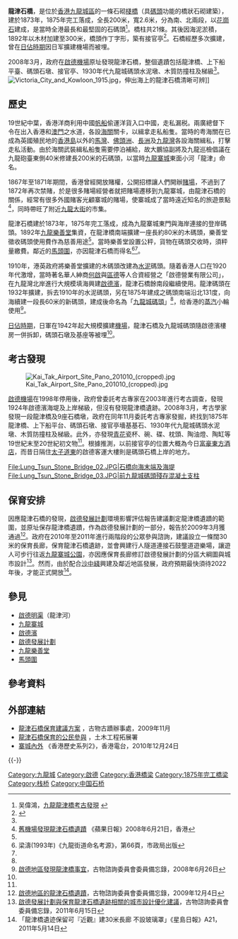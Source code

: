 {{coord|22|19|44.46|N|114|11|41.13|E|display=title}}
{{multiple image
|align=right
|direction=vertical 
|image1=Kai Tak Bridge 1875.jpg |width1=250 |caption1=
|image2=Lung_Tsun_Stone_Bridge_01.JPG |width2=250 |caption2=龍津石橋原貌及2010年出土的遺蹟
}}

'''龍津石橋'''，是位於[[香港|香港]][[九龍城區|九龍城區]]的一條石砌[[棧橋|棧橋]]（具[[碼頭|碼頭]]功能的橋狀石砌建築），建於1873年，1875年完工落成，全長200米，寬2.6米，分為南、北兩段，以[[花崗石|花崗石]]建成，是當時全港最長和最堅固的石碼頭<ref name="chinareviewnews">吴偉鴻，[http://www.chinareviewnews.com/crn-webapp/cbspub/secDetail.jsp?bookid=34601&secid=34649 九龍龍津橋考古發現] {{Wayback|url=http://www.chinareviewnews.com/crn-webapp/cbspub/secDetail.jsp?bookid=34601&secid=34649 |date=20200806121339 }}</ref>。橋柱共21條。其後因海泥淤積，1892年以木材加建至300米，橋頭作丁字形，築有接官亭<ref>{{Cite web|title=龍城歲月—維多利亞時代九龍城：龍津石橋|url=http://www.hkmemory.org/city_relics/text/index.php?p=home&catId=7|accessdate=2020-01-18|author=|date=2014|format=|publisher=香港記憶|language=}}</ref>。石橋經歷多次擴建，曾在[[香港日佔時期|日佔時期]]因日军擴建機場而被埋。

2008年3月，政府在[[啟德機場|啟德機場]]原址發現龍津石橋，整個遺蹟包括龍津橋、上下船平臺、碼頭石墩、接官亭、1930年代九龍城碼頭水泥墩、木質防撞柱及梯級<ref name="chinareviewnews"/>。
[[File:Victoria_City_and_Kowloon_1915.jpg|right]]，伸出海上的龍津石橋清晰可辨]]

==歷史==
{{main|清朝外交}}
19世紀中葉，香港洋商利用中國[[帆船|帆船]]偷運洋貨入口中國，走私漏税。兩廣總督下令在出入香港和[[澳門|澳門]]之水道，各設[[海關|海關]]關卡，以緝拿走私船隻。當時的粤海關在已成為英國殖民地的[[香港島|香港島]]以外的[[馬灣|馬灣]]、[[佛頭洲|佛頭洲]]、[[長洲_(香港)|長洲]]及[[九龍灣|九龍灣]]各設海關緝私，打擊走私活動。由於海關武裝緝私船隻需要停泊補給，故大鵬協副將及九龍巡檢倡議在九龍砲臺東側40米修建長200米的石碼頭，以當時[[九龍寨城|九龍寨城]]東面小河「龍津」命名。

1867年至1871年期間，香港曾經開放賭權，公開招標讓人們開辦[[賭場|賭場]]，不過到了1872年再次禁賭，於是很多賭場經營者就把賭場遷移到九龍寨城，由龍津石橋的關係，經常有很多外國賭客光顧寨城的賭場，使寨城成了當時遠近知名的旅遊景點<ref>[http://hk.apple.nextmedia.com/news/art/20080621/11259993 舊機場發現龍津石橋遺蹟] {{Wayback|url=http://hk.apple.nextmedia.com/news/art/20080621/11259993 |date=20170118051851 }}《蘋果日報》2008年6月21日，香港</ref>，同時帶旺了附近[[九龍大街|九龍大街]]的巿集。

龍津石橋建於1873年，1875年完工落成，成為九龍寨城東門與海岸連接的登岸碼頭。1892年[[九龍樂善堂|九龍樂善堂]]集資，在龍津橋南端擴建一座長約80米的木碼頭，樂善堂徵收碼頭使用費作為慈善用途<ref name="chinareviewnews"/>。當時樂善堂設置公秤，貨物在碼頭交收時，須秤量繳費。鄰近的[[馬頭圍|馬頭圍]]，亦因龍津石橋而得名<ref>梁濤(1993年)《九龍街道命名考源》，第66頁，市政局出版</ref><ref name="chinareviewnews"/>。

1910年，港英政府將樂善堂擴建的木碼頭改建為[[水泥|水泥]]碼頭。隨着香港人口在1920年代激增，當時著名華人紳商[[何啟|何啟]]與[[區德|區德]]等人合資經營之「啟德營業有限公司」，在九龍灣北岸進行大規模填海興建[[啟德濱|啟德濱]]，龍津石橋餘南段繼續使用。龍津碼頭在1932年擴建，拆去1910年的水泥碼頭，另在1875年建成之碼頭南端沿北131度，向海續建一段長60米的新碼頭，建成後命名為「[[九龍城碼頭|九龍城碼頭]]」<ref name="chinareviewnews"/>，给香港的[[蒸汽|蒸汽]]小輪使用<ref name="AMO">[http://www.amo.gov.hk/form/146meeting/AAB146_42_progress_annex_1c.pdf 啟德地區發現龍津橋事宜]{{dead link|date=2018年5月 |bot=InternetArchiveBot |fix-attempted=yes }}，古物諮詢委員會委員備忘錄，2008年6月26日</ref>。

[[香港日佔時期|日佔時期]]，日軍在1942年起大規模擴建[[啟德機場|機場]]，龍津石橋及九龍城碼頭隨啟德濱樓房一併拆卸，碼頭石墩及基座等被埋<ref name="chinareviewnews"/>。

==考古發現==
[[File:Kai_Tak_Airport_Site_Pano_201010_(cropped).jpg|thumb]]

[[啟德機場|啟德機場]]在1998年停用後，政府曾委託考古專家在2003年進行考古調查，發現1924年啟德濱海堤及上岸梯級，但沒有發現龍津橋遺跡。2008年3月，考古學家發現一段龍津橋及9座石橋墩，政府在同年11月委託考古專家發掘，終找到1875年龍津橋、上下船平台、碼頭石墩、接官亭墻基基石、1930年代九龍城碼頭水泥墩、木質防撞柱及梯級。此外，亦發現[[青花|青花]]瓷杯、碗、碟、枕頭、陶油燈、陶缸等19世紀末至20世紀初文物<ref name="chinareviewnews"/>。根據推測，以前接官亭的位置大概為今日[[富豪東方酒店|富豪東方酒店]]，而昔日隔住[[太子道東|太子道東]]的啟德客運大樓則是碼頭石橋上岸的地方。

<gallery mode="packed" heights="150px" style="text-align:left">
File:Lung_Tsun_Stone_Bridge_02.JPG|石橋向海末端及海堤
File:Lung_Tsun_Stone_Bridge_03.JPG|前九龍城碼頭殘存混凝土支柱
</gallery>

==保育安排==
因應龍津石橋的發現，[[啟德發展計劃|啟德發展計劃]]環境影響評估報告建議劃定龍津橋遺蹟的範圍，並原址保存龍津橋遺蹟，作為啟德發展計劃的一部分，報告於2009年3月獲通過<ref>[http://www.amo.gov.hk/form/140meeting/AAB-30-2009-10%20Main-Chi.pdf 啟德地區的龍津石橋遺蹟]{{dead link|date=2018年5月 |bot=InternetArchiveBot |fix-attempted=yes }}，古物諮詢委員會委員備忘錄，2009年12月4日</ref>。政府在2010年至2011年進行兩階段的公眾參與諮詢，建議設立一條闊30米的保育長廊，保育龍津石橋遺跡，並會興建行人隧道連接石鼓壟道遊樂場，讓遊人可步行往返[[九龍寨城公園|九龍寨城公園]]，亦因應保育長廊修訂啟德發展計劃的分區大綱圖與城市設計<ref>[http://www.amo.gov.hk/form/154meeting/AAB154-12-Main-chi.pdf 啟德發展計劃與保育龍津石橋遺跡相關的城市設計優化建議]{{dead link|date=2018年5月 |bot=InternetArchiveBot |fix-attempted=yes }}，古物諮詢委員會委員備忘錄，2011年6月15日</ref>。然而，由於配合[[沙中綫|沙中綫]]興建及鄰近地區發展，政府預期最快須待2022年後，才能正式開放<ref>「龍津橋遺迹保留可『近觀』建30米長廊 不設玻璃罩」《星島日報》A21，2011年5月14日</ref>。

==參見==
*[[啟德明渠|啟德明渠]]（龍津河）
*[[九龍寨城|九龍寨城]]
*[[啟德濱|啟德濱]]
*[[啟德發展計劃|啟德發展計劃]]
*[[九龍樂善堂|九龍樂善堂]]
*[[馬頭圍|馬頭圍]]

==參考資料==
{{reflist|2}}

==外部連結==
{{Commonscat|Lung Tsun Stone Bridge}}
*[http://www.amo.gov.hk/form/140meeting/AAB-30-2009-10%20Annex%20D.pdf 龍津石橋保育建議方案] {{Wayback|url=http://www.amo.gov.hk/form/140meeting/AAB-30-2009-10%20Annex%20D.pdf |date=20191023235910 }}，古物古蹟辦事處，2009年11月
*[http://www.ktd.gov.hk/lung%20tsun%20stone%20bridge/tchina/overview.html 龍津石橋保育的公民參與] {{Wayback|url=http://www.ktd.gov.hk/lung%20tsun%20stone%20bridge/tchina/overview.html |date=20191116193530 }}，土木工程拓展署
*[http://app1.rthk.org.hk/special/hkhistory2010/episode.php?ep=3 寨城內外] {{Wayback|url=http://app1.rthk.org.hk/special/hkhistory2010/episode.php?ep=3 |date=20130102021152 }}《香港歷史系列2》，香港電台，2010年12月24日

{{-}}
{{啟德發展區}}

[[Category:九龍城|Category:九龍城]]
[[Category:啟德|Category:啟德]]
[[Category:香港橋梁|Category:香港橋梁]]
[[Category:1875年完工橋梁|Category:1875年完工橋梁]]
[[Category:栈桥|Category:栈桥]]
[[Category:中国石桥|Category:中国石桥]]
